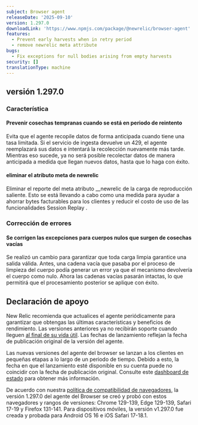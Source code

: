 ```yaml
---
subject: Browser agent
releaseDate: '2025-09-10'
version: 1.297.0
downloadLink: 'https://www.npmjs.com/package/@newrelic/browser-agent'
features:
  - Prevent early harvests when in retry period
  - remove newrelic meta attribute
bugs:
  - Fix exceptions for null bodies arising from empty harvests
security: []
translationType: machine
---
```


## versión 1.297.0

### Característica

#### Prevenir cosechas tempranas cuando se está en periodo de reintento

Evita que el agente recopile datos de forma anticipada cuando tiene una tasa limitada. Si el servicio de ingesta devuelve un 429, el agente reemplazará sus datos e intentará la recolección nuevamente más tarde. Mientras eso sucede, ya no será posible recolectar datos de manera anticipada a medida que llegan nuevos datos, hasta que lo haga con éxito.

#### eliminar el atributo meta de newrelic

Eliminar el reporte del meta atributo \_\_newrelic de la carga de reproducción saliente. Esto se está llevando a cabo como una medida para ayudar a ahorrar bytes facturables para los clientes y reducir el costo de uso de las funcionalidades Session Replay .

### Corrección de errores

#### Se corrigen las excepciones para cuerpos nulos que surgen de cosechas vacías

Se realizó un cambio para garantizar que toda carga limpia garantice una salida válida. Antes, una cadena vacía que pasaba por el proceso de limpieza del cuerpo podía generar un error ya que el mecanismo devolvería el cuerpo como nulo. Ahora las cadenas vacías pasarán intactas, lo que permitirá que el procesamiento posterior se aplique con éxito.

## Declaración de apoyo

New Relic recomienda que actualices el agente periódicamente para garantizar que obtengas las últimas características y beneficios de rendimiento. Las versiones anteriores ya no recibirán soporte cuando lleguen [al final de su vida útil](https://docs.newrelic.com/docs/browser/browser-monitoring/getting-started/browser-agent-eol-policy/). Las fechas de lanzamiento reflejan la fecha de publicación original de la versión del agente.

Las nuevas versiones del agente del browser se lanzan a los clientes en pequeñas etapas a lo largo de un periodo de tiempo. Debido a esto, la fecha en que el lanzamiento esté disponible en su cuenta puede no coincidir con la fecha de publicación original. Consulte este [dashboard de estado](https://newrelic.github.io/newrelic-browser-agent-release/) para obtener más información.

De acuerdo con nuestra [política de compatibilidad de navegadores](https://docs.newrelic.com/docs/browser/new-relic-browser/getting-started/compatibility-requirements-browser-monitoring/#browser-types), la versión 1.297.0 del agente del Browser se creó y probó con estos navegadores y rangos de versiones: Chrome 129-139, Edge 129-139, Safari 17-19 y Firefox 131-141. Para dispositivos móviles, la versión v1.297.0 fue creada y probada para Android OS 16 e iOS Safari 17-18.1.